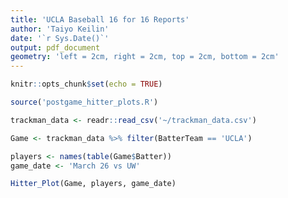 ```yaml
---
title: 'UCLA Baseball 16 for 16 Reports'
author: 'Taiyo Keilin'
date: '`r Sys.Date()`'
output: pdf_document
geometry: 'left = 2cm, right = 2cm, top = 2cm, bottom = 2cm'
---
```


```r
knitr::opts_chunk$set(echo = TRUE)
```

```r
source('postgame_hitter_plots.R')
```

```r
trackman_data <- readr::read_csv('~/trackman_data.csv')

Game <- trackman_data %>% filter(BatterTeam == 'UCLA')
```

```r
players <- names(table(Game$Batter))
game_date <- 'March 26 vs UW'

Hitter_Plot(Game, players, game_date)
```